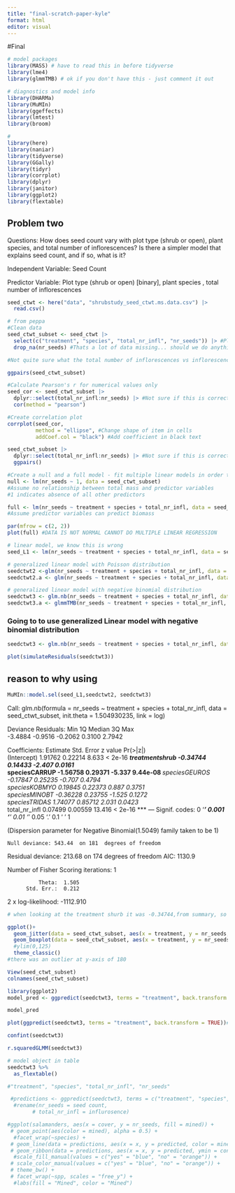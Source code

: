 ```yaml
---
title: "final-scratch-paper-kyle"
format: html
editor: visual
---
```


#Final 

```r
# model packages
library(MASS) # have to read this in before tidyverse 
library(lme4)
library(glmmTMB) # ok if you don't have this - just comment it out

# diagnostics and model info
library(DHARMa)
library(MuMIn)
library(ggeffects)
library(lmtest)
library(broom)

#
library(here)
library(naniar)
library(tidyverse)
library(GGally)
library(tidyr)
library(corrplot)
library(dplyr)
library(janitor)
library(ggplot2)
library(flextable)

```

## Problem two

Questions: How does seed count vary with plot type (shrub or open), plant species, and total number of inflorescences? Is there a simpler model that explains seed count, and if so, what is it?

Independent Variable: Seed Count

Predictor Variable: Plot type (shrub or open) \[binary\], plant species , total number of inflorescences


```r

seed_ctwt <- here("data", "shrubstudy_seed_ctwt.ms.data.csv") |> 
  read.csv()
```

```r
# from peppa 
#Clean data
seed_ctwt_subset <- seed_ctwt |> 
  select(c("treatment", "species", "total_nr_infl", "nr_seeds")) |> #Plot type, plant species, total number of inflorescences - select relevant columns 
  drop_na(nr_seeds) #Thats a lot of data missing... should we do anything? 

#Not quite sure what the total number of inflorescences vs inflorescence collected means
```

```r
ggpairs(seed_ctwt_subset)
```

```r

#Calculate Pearson's r for numerical values only 
seed_cor <- seed_ctwt_subset |> 
  dplyr::select(total_nr_infl:nr_seeds) |> #Not sure if this is correct
  cor(method = "pearson")

#Create correlation plot
corrplot(seed_cor, 
         method = "ellipse", #Change shape of item in cells
         addCoef.col = "black") #Add coefficient in black text
```

```r
seed_ctwt_subset |> 
  dplyr::select(total_nr_infl:nr_seeds) |> #Not sure if this is correct either
  ggpairs()
```

```r
#Create a null and a full model - fit multiple linear models in order to see which one is best
null <- lm(nr_seeds ~ 1, data = seed_ctwt_subset)
#Assume no relationship between total mass and predictor variables 
#1 indicates absence of all other predictors 

full <- lm(nr_seeds ~ treatment + species + total_nr_infl, data = seed_ctwt_subset)
#Assume predictor variables can predict biomass
```

```r
par(mfrow = c(2, 2))
plot(full) #DATA IS NOT NORMAL CANNOT DO MULTIPLE LINEAR REGRESSION 
```

```r
# linear model, we know this is wrong
seed_L1 <- lm(nr_seeds ~ treatment + species + total_nr_infl, data = seed_ctwt_subset)

# generalized linear model with Poisson distribution
seedctwt2 <-glm(nr_seeds ~ treatment + species + total_nr_infl, data = seed_ctwt_subset, family = "poisson")
seedctwt2.a <- glm(nr_seeds ~ treatment + species + total_nr_infl, data = seed_ctwt_subset, family = "poisson")

# generalized linear model with negative binomial distribution
seedctwt3 <- glm.nb(nr_seeds ~ treatment + species + total_nr_infl, data = seed_ctwt_subset)
seedctwt3.a <- glmmTMB(nr_seeds ~ treatment + species + total_nr_infl, data = seed_ctwt_subset, family = "nbinom2")

```


### Going to to use generalized Linear model with negative binomial distribution

```r
seedctwt3 <- glm.nb(nr_seeds ~ treatment + species + total_nr_infl, data = seed_ctwt_subset)
```

```r
plot(simulateResiduals(seedctwt3))
```

## reason to why using 

```r
MuMIn::model.sel(seed_L1,seedctwt2, seedctwt3)
```


Call:
glm.nb(formula = nr_seeds ~ treatment + species + total_nr_infl, 
    data = seed_ctwt_subset, init.theta = 1.504930235, link = log)

Deviance Residuals: 
    Min       1Q   Median       3Q      Max  
-3.4884  -0.9516  -0.2062   0.3100   2.7942  

Coefficients:
               Estimate Std. Error z value Pr(>|z|)    
(Intercept)     1.91762    0.22214   8.633  < 2e-16 ***
treatmentshrub -0.34744    0.14433  -2.407   0.0161 *  
speciesCARRUP  -1.56758    0.29371  -5.337 9.44e-08 ***
speciesGEUROS  -0.17847    0.25235  -0.707   0.4794    
speciesKOBMYO   0.19845    0.22373   0.887   0.3751    
speciesMINOBT  -0.36228    0.23755  -1.525   0.1272    
speciesTRIDAS   1.74077    0.85712   2.031   0.0423 *  
total_nr_infl   0.07499    0.00559  13.416  < 2e-16 ***
---
Signif. codes:  0 ‘***’ 0.001 ‘**’ 0.01 ‘*’ 0.05 ‘.’ 0.1 ‘ ’ 1

(Dispersion parameter for Negative Binomial(1.5049) family taken to be 1)

    Null deviance: 543.44  on 181  degrees of freedom
Residual deviance: 213.68  on 174  degrees of freedom
AIC: 1130.9

Number of Fisher Scoring iterations: 1


              Theta:  1.505 
          Std. Err.:  0.212 

 2 x log-likelihood:  -1112.910 

```r
# when looking at the treatment shurb it was -0.34744,from summary, so it is in reference to the open plot

ggplot()+ 
  geom_jitter(data = seed_ctwt_subset, aes(x = treatment, y = nr_seeds, color = treatment))+ 
  geom_boxplot(data = seed_ctwt_subset, aes(x = treatment, y = nr_seeds))+
  #ylim(0,125)
  theme_classic()
#there was an outlier at y-axis of 180 

```

```r
View(seed_ctwt_subset)
colnames(seed_ctwt_subset)
```

```r
library(ggplot2)
model_pred <- ggpredict(seedctwt3, terms = "treatment", back.transform = TRUE)

model_pred
```


```r
plot(ggpredict(seedctwt3, terms = "treatment", back.transform = TRUE))#same way but getting error 
```

```r
confint(seedctwt3)
```

```r
r.squaredGLMM(seedctwt3)
```

```r
# model object in table
seedctwt3 %>% 
  as_flextable()
```

```r
#"treatment", "species", "total_nr_infl", "nr_seeds"
```


```r
 #predictions <- ggpredict(seedctwt3, terms = c("treatment", "species", "total_nr_infl", "nr_seeds")) %>% 
  #rename(nr_seeds = seed count,
        # total_nr_infl = influrosence)

#ggplot(salamanders, aes(x = cover, y = nr_seeds, fill = mined)) +
 # geom_point(aes(color = mined), alpha = 0.5) +
  #facet_wrap(~species) +
 # geom_line(data = predictions, aes(x = x, y = predicted, color = mined)) +
 # geom_ribbon(data = predictions, aes(x = x, y = predicted, ymin = conf.low, ymax = conf.high, fill = mined), alpha = 0.2) +
  #scale_fill_manual(values = c("yes" = "blue", "no" = "orange")) +
 # scale_color_manual(values = c("yes" = "blue", "no" = "orange")) +
 # theme_bw() +
 # facet_wrap(~spp, scales = "free_y") +
  #labs(fill = "Mined", color = "Mined")
```




```r

```




